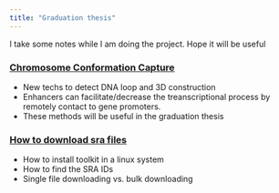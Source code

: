 ```yaml
---
title: "Graduation thesis"
---
```


I take some notes while I am doing the project. Hope it will be useful

### [Chromosome Conformation Capture](Chromosome Conformation Capture.html)

- New techs to detect DNA loop and 3D construction
- Enhancers can facilitate/decrease the treanscriptional process by remotely contact to gene promoters.
- These methods will be useful in the graduation thesis

### [How to download sra files](How to Download SRA files.html)

- How to install toolkit in a linux system
- How to find the SRA IDs 
- Single file downloading vs. bulk downloading
